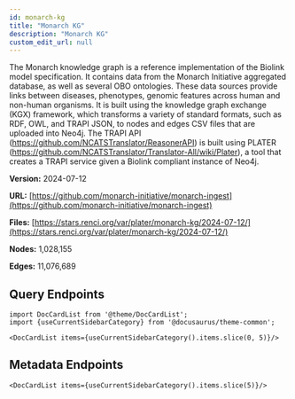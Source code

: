 ```yaml
---
id: monarch-kg
title: "Monarch KG"
description: "Monarch KG"
custom_edit_url: null
---
```





The Monarch knowledge graph is a reference implementation of the Biolink model specification. It contains data from the Monarch Initiative aggregated database, as well as several OBO ontologies. These data sources provide links between diseases, phenotypes, genomic features across human and non-human organisms. It is built using the knowledge graph exchange (KGX) framework, which transforms a variety of standard formats, such as RDF, OWL, and TRAPI JSON, to nodes and edges CSV files that are uploaded into Neo4j. The TRAPI API (https://github.com/NCATSTranslator/ReasonerAPI) is built using PLATER (https://github.com/NCATSTranslator/Translator-All/wiki/Plater), a tool that creates a TRAPI service given a Biolink compliant instance of Neo4j.

**Version:** 2024-07-12

**URL:** [https://github.com/monarch-initiative/monarch-ingest](https://github.com/monarch-initiative/monarch-ingest)

**Files:** [https://stars.renci.org/var/plater/monarch-kg/2024-07-12/](https://stars.renci.org/var/plater/monarch-kg/2024-07-12/)

**Nodes:** 1,028,155

**Edges:** 11,076,689






## Query Endpoints
```mdx-code-block
import DocCardList from '@theme/DocCardList';
import {useCurrentSidebarCategory} from '@docusaurus/theme-common';

<DocCardList items={useCurrentSidebarCategory().items.slice(0, 5)}/>
```

## Metadata Endpoints    
```mdx-code-block
<DocCardList items={useCurrentSidebarCategory().items.slice(5)}/>
```
      